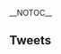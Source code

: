 __NOTOC__
<div style="float:right">{{Edit|Partials/Updates/2015_June_12th}}</div>

{{:Partials/Updates/2015_June_12th/Content|thread=true}}

==Tweets==
{{MultiTweet
|MultiTweetID = patchNotes
|color = #ace
|title = Patch Notes
|link01 = https://twitter.com/KanColle_STAFF/status/609255467122950144
|EN01 = 01 ▼ Implementation of new voice lines for Kako Kai, including idle line, supply line, married secretary line, and an updated lines such as her damaged line.
|TL01 = TL: [[User:Miceder|Miceder]]
|JP01 = 01▼重巡洋艦「加古」追加ボイスの実装 「加古改」に、「放置ボイス」「補給ボイス」及び「ケッコンカッコカリ後母港ボイス」が実装、「被弾ボイス」等も一部更新実装されます。
|link02 = https://twitter.com/KanColle_STAFF/status/609255635092242432
|EN02 = 02 ▼ Implementation of heavy cruiser Kako Kai Ni, which will need a somewhat high level.
* No blueprint needed
* Additional lines, including secretary lines and battle lines
|TL02 = TL: [[User:Miceder|Miceder]]
|JP02 = 02▼重巡洋艦「加古」改二改装の実装 重巡洋艦「加古」のさらなる改装(改造)が、高い練度で可能となります。 ※同改装には改装設計図は不要です。 ※母港及び一部戦闘ボイスなどに、新収録ボイスが更新実装されます。
|link03 = https://twitter.com/KanColle_STAFF/status/609257257511981056
|EN03 = 03 ▼ Addition of 2 new home port BGMs, which is slightly mature and a perfect fit for the rainy season. "Sound of the Rain at the Navy Base" and "Rain, Sake, and Kanmusus"
* Available by request for the Jukebox and at the homeport.
* Update for the Jukebox UI
|TL03 = TL: [[User:Miceder|Miceder]]
|JP03 = 03▼【新母港BGM】の追加実装 梅雨の季節にぴったりの少し大人の雰囲気な【新母港BGM】2曲が追加実装されます。 「雨音の鎮守府」 「雨とお酒と艦娘」 ※鎮守府ジュークボックスでリクエスト＆母港曲設定可能です。 ※鎮守府ジュークボックスのＵＩも更新されます。
|link04 = https://twitter.com/KanColle_STAFF/status/609257939614851072
|EN04 = 04 ▼ Some seasonal furniture can now change the BGM. The new song "Sound of the Rain at the Navy Base" can now be played from the "Teru Teru Bouzu Window" furniture. Similarly, "Rain, Sake, and Kanmusus" can be played from the furniture "Counter Bar".
|TL04 = TL: [[User:Miceder|Miceder]]
|JP04 = 04▼【季節家具】等へのBGM追加付加 本日実装される新母港BGM「雨音の鎮守府」は、家具【てるてる坊主の窓】を新規に設置することで、ジュークボックスにリクエストすることなく再生可能です。同様に「雨とお酒と艦娘」は、家具【鎮守府カウンターバー】の新規設置で再生可能です。
|link05 = https://twitter.com/KanColle_STAFF/status/609259239333203969
|EN05 = 05 ▼ New improvements can be made from Akashi's Factory. With support from different kanmusus, "Type 13 Air RADAR", "Type 21 Air RADAR", "Type 13 Air RADAR Kai", and "Type 21 Air RADAR Kai" can be improved.
|TL05 = TL: [[User:Miceder|Miceder]]
|JP05 = 05▼【改修工廠(明石の工廠)】新改修メニュー追加実装 改修工廠(明石の工廠)に改修可能メニューが拡張されます。 それぞれある艦娘がサポートすることで 「13号対空電探」及び「21号対空電探」、 「13号対空電探改」及び「21号対空電探改」の強化改修が可能になります。
|link06 = 06 ▼ https://twitter.com/KanColle_STAFF/status/609260720107057153
|EN06 = The effects of the improved RADAR include improved Accuracy and Anti-Air, and increased chance for detection success.
|TL06 = TL: [[User:Miceder|Miceder]]
|JP06 = 06▼【改修電探】の効果 改修された「電探」装備は、その装備種類の特性により「命中」「対空」などの性能が向上すると同時に、海域マップ航行時における「索敵能力」も向上します。
|link07 = https://twitter.com/KanColle_STAFF/status/609260794098757632
|EN07 = 07 ▼ New items available for development: Mid Caliber main gun "15.2cm Twin Gun Mount", secondary AA gun "8cm Twin High-angle Mount" can now be developed.
|TL07 = TL: [[User:Miceder|Miceder]]
|JP07 = 07▼【開発】入手可能装備の追加実装 中口径主砲(主砲)「15.2cm連装砲」 対空高角砲(副砲)「8cm高角砲」 が、新たに【開発】によって入手可能となります。
|link08 = https://twitter.com/KanColle_STAFF/status/609261189529366528
|EN08 = 08 ▼ "Ground to Ground Rocket equipment" has increased effectiveness: WG42 has increased effectiveness against land bases. While not to the level of Sanshiki, it's good for smaller ships.
|TL08 = TL: [[User:Miceder|Miceder]]
|JP08 = 08▼「対地ロケット装備」の効果up 対地攻撃用艦載ロケットランチャー装備「WG42」の対地攻撃効果が上昇します。大型艦の主砲による三式弾斉射ほどの効果はありませんが、小型艦等による対地攻撃に有効です。
|link09 = https://twitter.com/KanColle_STAFF/status/609261521261039616
|EN09 = 09 ▼ Increased abilities for a few kanmusu: "Isuzu Kai2" max luck up, "Kinugasa Kai2" max luck/evasion/firepower up, "Furutaka Kai2" evasion stats up, and "Верны" max luck up.
|TL09 = TL: [[User:Miceder|Miceder]]
|JP09 = 09▼一部艦娘の能力上方修正 下記艦娘の一部能力を上方微修正致します。 「五十鈴改二」運max値 「衣笠改二」運max値・回避max値・火力max値 「古鷹改二」回避基準値・回避max値 「ヴェールヌイ」運max値
|link10 = https://twitter.com/KanColle_STAFF/status/609261776987750400
|EN10 = 10 ▼ Harbor Princess final form is implemented. You can fight her in the last stage of the new map.
|TL10 = TL: [[User:Miceder|Miceder]]
|JP10 = 10▼「港湾棲姫」最終形態の新実装 本アップデートで「港湾棲姫」の最終形態modeが実装されます。 【新海域】の最終段階以降で、彼女と交戦することが可能です。
|link11 = https://twitter.com/KanColle_STAFF/status/609262747931443201
|EN11 = 11 ▼ Implementation of a new area: in the previously implemented "Operation 11", the heavily damaged abyssal's strength is gathering again at Curry Sea and Ri Ranka island. Form an attack fleet and gradually diminish the enemy's strength. Implementation of 4-5, "Operation to Decrease the Eastern Abyssal Fleet".
|TL11 = TL: [[User:Miceder|Miceder]]
|JP11 = 11▼【新海域】の実装 先に実施された「第十一号作戦」で大ダメージを受けた深海棲艦勢力がカレー洋リランカ島沖に再集結中です。艦隊は遊撃隊を編成し、同方面に再集結中の敵戦力を漸減を図ります。 #4-5「深海東洋艦隊漸減作戦」(Extra Operation)を実装します。
|link12 = https://twitter.com/KanColle_STAFF/status/609263520387985408
|EN12 = 12 ▼ A certain point for the new area... the new Extra Operation 4-5 "Operation to Decrease the Eastern Abyssal Fleet", if you can completely destroy the enemy fleet, there is a chance to meet the rare German destroyer "Z1".
* Those Admiral's who somehow managed to lose Z1 should consider challenging this operation.
|TL12 = TL: [[User:Miceder|Miceder]]
|JP12 = 12▼【新海域】あるポイントで… 新ExtraOperation【#4-5】「深海東洋艦隊漸減作戦」のあるポイントの敵艦隊を完全に覆滅することで、稀に独駆逐艦「Z1」との邂逅が可能です。 ※「Z1」を何等かの原因で失ってしまった提督方は挑戦してみて頂けますと幸いです。
|link13 = https://twitter.com/KanColle_STAFF/status/609264070508703744
|EN13 = 13 ▼ The detection of Bots/Macros has been strengthened. The use of unfair tools is against the rules. Those who use these tools, please stop immediately.
|TL13 = TL: [[User:Miceder|Miceder]]
|JP13 = 13▼BOT/マクロ対策の強化 BOT/マクロ追跡機能を強化します。同不正ツール使用は運営リソースを減じ、また規約違反でもあります。万一不正ツールを使用している方は、直ちにお止め頂けますようお願い申し上げます。
}}

{{MultiTweet
|MultiTweetID = preUpdate
|color = #ace
|title = Pre-Update
|link11 = https://twitter.com/KanColle_STAFF/status/608798321855963136
|EN11 = The next Kancolle Server Maintenance and Update will be tomorrow, 6/12, Friday. The Maintenance will start on 11:00 and end on 17:00 (estimated). Admirals, sorry for the inconvenience, we appreciate your cooperation!
|TL11 = TL: [https://www.facebook.com/ChinjufuChan Chinjufu Channel]
|JP11 = 次回の「艦これ」稼働全サーバ群共通メンテナンス＆アップデートは、明日【6/12(金曜日)】実施予定です。メンテナンス開始時間は【11:00】、同完了は【17:00】を予定しています。提督の皆さん、お手数をお掛けして恐縮です、ご協力どうぞよろしくお願い致します！
|link12 = https://twitter.com/KanColle_STAFF/status/608797139737509888
|EN12 = For tomorrow's Server maintenance and update, a member 6thCruDiv who was active in various battles, got a Victory in Solomon Sea's Night Battle, and was sunk on her way back will be getting a second remodel. Furthermore, to fit the mood of the Misty Rainy Season, we will be implementing a new HQ BGM. Do look forward to it!
|TL12 = TL: [https://www.facebook.com/ChinjufuChan Chinjufu Channel]
|JP12 = 明日実施の次回「艦これ」稼働全サーバ群共通メンテナンスに伴うアップデートは、第六戦隊の一員として緒戦で活躍し、ソロモン海の夜戦での勝利、その帰り途に没した重巡洋艦の【改二改装】、また梅雨の季節にぴったりの少し大人の雰囲気な【新母港BGM】なども実装予定です。お楽しみに！
|link13 = https://twitter.com/KanColle_STAFF/status/607362939335507968
|EN13 = The next「Kancolle」server maintenance is planned on【6/12(Friday)】. Along with the maintenance and update, the ship that belongs to the 6th cruiser squadron and achieved tactical victory in the Solomon Yasen battle but sank on its return will receive a K2.
|TL13 = TL: [[User:Dechidechi|Dechidechi]]
|JP13 = 次回の「艦これ」全サーバ群共通メンテナンスは【6/12(金曜日)】に実施予定です。同メンテに伴うアップデートでは、第六戦隊の一員として緒戦で活躍、戦術的には圧倒的な勝利を収めたソロモン海での夜戦、活躍の後その帰り途に没した重巡洋艦のさらなる改装(改造)を実装予定です。
|link14 = https://twitter.com/KanColle_STAFF/status/606999522628108288
|EN14 = The upcoming 「Kancolle」all server maintenance is planned next week on 【6/12(Friday)】. Along with the maintenance and update, the CA that performed actively in the Solomon's night battle and also part of the 6th Cruiser Division will receive a K2. Look forward to it!
|TL14 = TL: [[User:Dechidechi|Dechidechi]]
|JP14 = 次回の「艦これ」全サーバ群共通メンテナンスは、来週【6/12(金曜日)】に実施予定です。同メンテナンスに伴うアップデートでは、第六戦隊の一員として、緒戦及びソロモン海の夜戦で活躍したある重巡洋艦のさらなる改装(改造)を実装予定です。お楽しみに！
|link15 = https://twitter.com/KanColle_STAFF/status/605896448660537345
|EN15 = This June, the CA that performed actively in consecutive battles will receive a K2. In addition, (we) are also planning to implement 1 CL and CV Kai ni more or less by this summer. Look forward to it!
|TL15 = TL: [[User:Dechidechi|Dechidechi]]
|JP15 = 今月六月中に、緒戦で活躍したある重巡洋艦のさらなる改装(改造)を実装予定です。また、今夏前後の実装を目指して、軽巡洋艦1隻及び航空母艦の改二改装も準備中です。お楽しみに！
}}